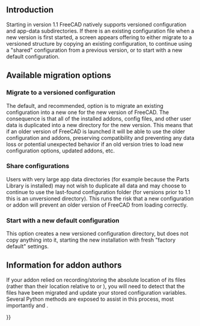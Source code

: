 <languages/>

{{Docnav
|[[Installing_additional_components|Installing additional components]]
|[[Getting_started|Getting started]]
}}

{{TOCright}}

== Introduction ==

Starting in version 1.1 FreeCAD natively supports versioned configuration and app-data subdirectories. If there is an existing configuration file when a new version is first started, a screen appears offering to either migrate to a versioned structure by copying an existing configuration, to continue using a "shared" configuration from a previous version, or to start with a new default configuration.

== Available migration options ==

=== Migrate to a versioned configuration ===

The default, and recommended, option is to migrate an existing configuration into a new one for the new version of FreeCAD. The consequence is that all of the installed addons, config files, and other user data is duplicated into a new directory for the new version. This means that if an older version of FreeCAD is launched it will be able to use the older configuration and addons, preserving compatibility and preventing any data loss or potential unexpected behavior if an old version tries to load new configuration options, updated addons, etc.

=== Share configurations ===

Users with very large app data directories (for example because the Parts Library is installed) may not wish to duplicate all data and may choose to continue to use the last-found configuration folder (for versions prior to 1.1 this is an unversioned directory). This runs the risk that a new configuration or addon will prevent an older version of FreeCAD from loading correctly.

=== Start with a new default configuration ===

This option creates a new versioned configuration directory, but does not copy anything into it, starting the new installation with fresh "factory default" settings.

== Information for addon authors ==

If your addon relied on recording/storing the absolute location of its files (rather than their location relative to {{Incode|userAppDataDir}} or {{Incode|configDir}}), you will need to detect that the files have been migrated and update your stored configuration variables. Several Python methods are exposed to assist in this process, most importantly {{Incode|FreeCAD.ApplicationDirectories.versionStringForPath(major, minor)}} and {{Incode|FreeCAD.ApplicationDirectories.versionStringForPath.usingCurrentVersionConfig(pathToCheck)}}.


{{Docnav
|[[Installing_additional_components|Installing additional components]]
|[[Getting_started|Getting started]]
}}

{{Userdocnavi{{#translation:}}}}